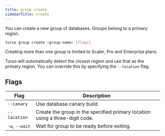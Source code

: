 ```yaml
---
title: group create
sidebarTitle: create
---
```


You can create a new group of databases. Groups belong to a primary region.

```bash
turso group create <group-name> [flags]
```

<Warning>
  Creating more than one group is limited to Scaler, Pro and Enterprise plans.
</Warning>

<Info>

Turso will automatically detect the closest region and use that as the primary region. You can override this by specifying the `--location` flag.

</Info>

## Flags

| Flag           | Description                                                                 |
| -------------- | --------------------------------------------------------------------------- |
| `--canary`     | Use database canary build.                                                  |
| `--location`   | Create the group in the specified primary location using a three-digit code. |
| `-w`, `--wait` | Wait for group to be ready before exiting.                                  |
